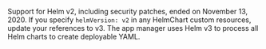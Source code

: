 Support for Helm v2, including security patches, ended on November 13, 2020. If you specify `helmVersion: v2` in any HelmChart custom resources, update your references to v3. The app manager uses Helm v3 to process all Helm charts to create deployable YAML.
